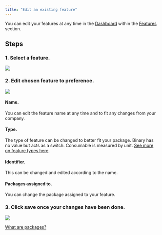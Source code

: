 ```yaml
---
title: "Edit an existing feature"
---
```


You can edit your features at any time in the [Dashboard](https://dashboard.usekana.com/) within the [Features](https://dashboard.usekana.com/features) section.

## Steps

### 1. Select a feature.

![](/images/non-technical/features/select-a-feature.png)

### 2. Edit chosen feature to preference.

![](/images/non-technical/features/edit-chosen-feature.png)

#### Name.

You can edit the feature name at any time and to fit any changes from your company.

#### Type.

The type of feature can be changed to better fit your package. Binary has no value but acts as a switch. Consumable is measured by unit. [See more on feature types here](/non-technical/features/what-are-features#feature-type).

#### Identifier.

This can be changed and edited according to the name.

#### Packages assigned to.

You can change the package assigned to your feature.

### 3\. Click save once your changes have been done.

![](/images/non-technical/features/click-save-after-done.png)

[What are packages?](/non-technical/packages/what-are-packages)
